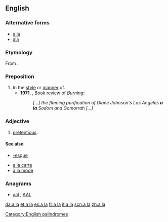 {{also|Appendix:Variations of "ala"}}
==English==

===Alternative forms===
* [[à la]] {{qualifier|less common}}
* [[ala#Etymology 2|ala]] {{qualifier|colloquial}}

===Etymology===
From {{etyl|fr|en}} {{term|à la|lang=fr}}.

===Preposition===
{{en-prep|head=[[a]] [[la]]}}

# In the [[style]] or [[manner]] of.
#* '''1971''', ''{{w|The New York Times}}'', [http://web.archive.org/20090410083445/http://www.nytimes.com/books/00/04/16/specials/johnson-burning.html Book review of ''Burning'']:
#*: ''[...] the flaming purification of Diane Johnson's Los Angeles '''a la''' Sodom and Gomorrah [...]''

===Adjective===
{{en-adj|head=[[a]] [[la]]|-}}

# {{British|slang}} [[pretentious]].

====See also====
* [[-esque]]
<!--Note: these come from French and so do not count as "Derived terms" for the English term-->
* [[a la carte]]
* [[a la mode]]

===Anagrams===
* [[aal#English|aal]] , [[AAL#English|AAL]]

[[Category:English palindromes]]

[[da:a la]]
[[et:a la]]
[[es:a la]]
[[fr:a la]]
[[it:a la]]
[[scn:a la]]
[[zh:a la]]